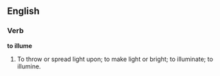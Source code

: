 ==English==

===Verb===

'''to illume'''

#To throw or spread light upon; to make light or bright; to illuminate; to illumine.
